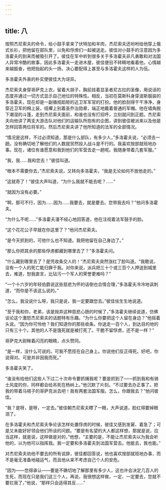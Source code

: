 ```yaml
---
---
---
```

title: 八
---



按照杰尼索夫的命令，给小鼓手拿来了伏特加和羊肉，杰尼索夫还吩咐给他穿上俄式长衫，把他留在部队里，以免和俘虏们一起被送走。彼佳对小鼓手的注意因为多洛霍夫的到来而被吸引开了。彼佳在军中听到很多关于多洛霍夫非凡勇敢和对法国人异常冷酷的故事，因此多洛霍夫一走进木屋，彼佳便目不转睛地看着他，心情越来越振奋，他把抬起的头一扬，决心要配得上甚至与多洛霍夫这样的人为伍。

多洛霍夫外表的朴实使彼佳大为讶异。

杰尼索夫身穿哥萨克上衣，留着大胡子，胸前挂着显圣者尼古拉的圣像，用说话的态度并通过一切方式显示自己地位的特殊性。相反，当初在莫斯科身穿波斯服装的多洛霍夫，现在却是一副循规蹈矩的近卫军军官的打扮。他的脸刮得干干净净，身穿近卫军的棉上装，纽襻上别着圣乔治勋章，端正地戴着普通的军帽。他在墙角脱下潮湿的斗篷，走到杰尼索夫面前，和谁也没有打招呼，立刻就问到正题。杰尼索夫向他讲了两支大游击队对他们的运输队所抱有的企图，讲到彼佳被派来以及他是怎样回答两位将军的。然后杰尼索夫讲了他所知道的法军的全部情况。

“情况是这样，不过必须知道，那是什么部队，有多少人，”多洛霍夫说，“必须去一趟。没有确切地了解他们的人数就贸然投入战斗是不行的。我喜欢按部就班地办事。现在，诸位有谁愿意和我到他们的军营去走一趟呢。我随身带着几套军服。”

“我，我……我和您去！”彼佳叫道。

“根本不需要你去，”杰尼索夫说，又转向多洛霍夫，“我是无论如何不放他走的。”

“这就奇了！”彼佳大声叫道，“为什么我就不能去呢？……”

“就因为没有必要。”

“啊，那可不行，因为……因为……我要去，就是要去。您带我去吗？”他问多洛霍夫。

“为什么不呢……”多洛霍夫漫不经心地回答道，他在注视着法军鼓手的脸。

“这个花花公子早就在你这里了？”他问杰尼索夫。

“是今天抓到的，可他什么也不知道。我把他留在自己身边了。”

“那么你把其余的那些俘虏都藏到哪里去了？”多洛霍夫问。

“什么藏到哪里去了？是凭收条交人的！”杰尼索夫突然涨红了脸叫道。“我敢说，没有一个人的死亡能归罪于我。对你来说，派兵把三十个或三百个人押送到城里去，难道，恕我直言，比玷污一个军人的荣誉更难吗？”

“一个十六岁的年轻伯爵说这些慈悲为怀的话倒也合情合理，”多洛霍夫冷冷地讽刺道，“而你是不该这么说的。”

“怎么，我没说什么呀，我只是说，我一定要跟您去。”彼佳怯生生地说道。

“至于我和你，老弟，该是抛弃这种慈悲心肠的时候了，”多洛霍夫继续说道，仿佛谈论这个激怒杰尼索夫的话题特有乐趣。“为什么你要把这个人留在身边？”他摇着头说。“因为你可怜他？我们知道你的那些收条。你送走一百个人，到达目的地的只有三十个。其他的人不是饿死就是被打死了。干脆不留俘虏，还不是一样？”

哥萨克大尉眯着闪亮的眼睛，点头赞同。

“是一样，没什么可说的。可我不愿揽在自己身上。你说他们反正得死。好吧，你说得对。可是并非因我而死。”

多洛霍夫笑了。

“谁没有给他们这些人下过二十次命令要抓捕我呢？要是抓到了——抓到我和有骑士风度的你，同样都会给吊死在杨树上。”他沉默了片刻。“不过要去办正事了。把我的带着马褡子的哥萨克派去吧！我有两套法国军服。怎么，你跟我去？”他问彼佳。

“我？是呀，是呀，一定去。”彼佳朝杰尼索夫瞟了一眼，大声说道，脸红得要掉眼泪了。

在多洛霍夫和杰尼索夫争论该怎样处置俘虏的时候，彼佳又感到发窘、着急了；可是又未能好好领会他们所谈的问题。“要是有名望的大人都这样想，那就是说，应当这样，就是说，这样做是对的，”他想，“主要的是，不能让杰尼索夫以为我会听他的，以为他可以指挥我。我一定要和多洛霍夫到法国军营去。他能去，我也能。”

对杰尼索夫劝他不要去的所有说辞，彼佳都回答说，他也喜欢按部就班地办事，而不是毫无准备地碰运气，而且他从来不考虑自己个人的安危。

“因为——您得承认——要是不确切地了解那里有多少人，这也许会决定几百人的生死，而现在只是我们这三个人，再说，我很想这样做，一定、一定要去，您就不要拦我了，”他说，“那样只会适得其反……”